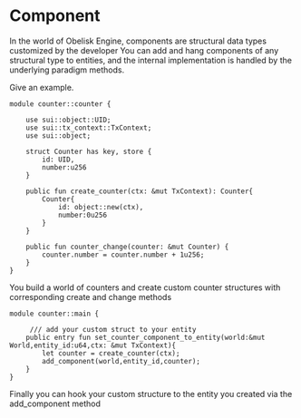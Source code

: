 # Component

In the world of Obelisk Engine, components are structural data types customized by the developer You can add and hang components of any structural type to entities, and the internal implementation is handled by the underlying paradigm methods.

  Give an example.

```move
module counter::counter {

    use sui::object::UID;
    use sui::tx_context::TxContext;
    use sui::object;

    struct Counter has key, store {
        id: UID,
        number:u256
    }

    public fun create_counter(ctx: &mut TxContext): Counter{
        Counter{
            id: object::new(ctx),
            number:0u256
        }
    }

    public fun counter_change(counter: &mut Counter) {
        counter.number = counter.number + 1u256;
    }
}

```

You build a world of counters and create custom counter structures with corresponding create and change methods

```move
module counter::main {

     /// add your custom struct to your entity
    public entry fun set_counter_component_to_entity(world:&mut World,entity_id:u64,ctx: &mut TxContext){
        let counter = create_counter(ctx);
        add_component(world,entity_id,counter);
    }
}

```

Finally you can hook your custom structure to the entity you created via the add_component method
